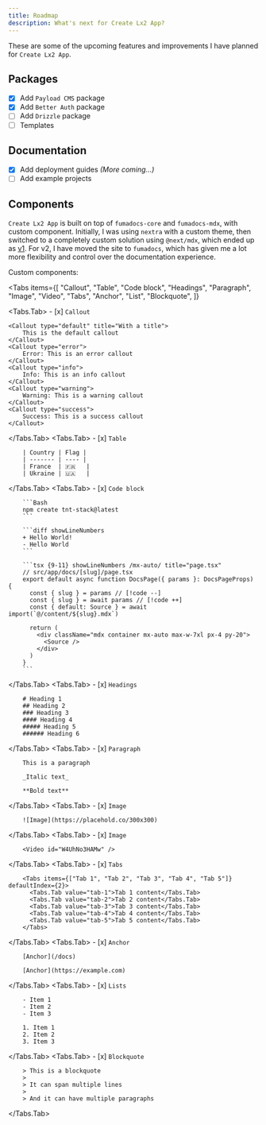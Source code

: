```yaml
---
title: Roadmap
description: What's next for Create Lx2 App?
---
```


These are some of the upcoming features and improvements I have planned for
`Create Lx2 App`.

## Packages

- [x] Add `Payload CMS` package
- [x] Add `Better Auth` package
- [ ] Add `Drizzle` package
- [ ] Templates

## Documentation

- [x] Add deployment guides _(More coming...)_
- [ ] Add example projects

## Components

`Create Lx2 App` is built on top of `fumadocs-core` and `fumadocs-mdx`, with
custom component. Initially, I was using `nextra` with a custom theme, then
switched to a completely custom solution using `@next/mdx`, which ended up as
[v1](https://v1.tntstack.org). For v2, I have moved the site to `fumadocs`,
which has given me a lot more flexibility and control over the documentation
experience.

Custom components:

<Tabs
  items={[
    "Callout",
    "Table",
    "Code block",
    "Headings",
    "Paragraph",
    "Image",
    "Video",
    "Tabs",
    "Anchor",
    "List",
    "Blockquote",
  ]}
>
  <Tabs.Tab>
    - [x] `Callout`

    <Callout type="default" title="With a title">
        This is the default callout
    </Callout>
    <Callout type="error">
        Error: This is an error callout
    </Callout>
    <Callout type="info">
        Info: This is an info callout
    </Callout>
    <Callout type="warning">
        Warning: This is a warning callout
    </Callout>
    <Callout type="success">
        Success: This is a success callout
    </Callout>

  </Tabs.Tab>
  <Tabs.Tab>
    - [x] `Table`

        | Country | Flag |
        | ------- | ---- |
        | France  | 🇫🇷   |
        | Ukraine | 🇺🇦   |

  </Tabs.Tab>
  <Tabs.Tab>
    - [x] `Code block`

        ```Bash
        npm create tnt-stack@latest
        ```

        ```diff showLineNumbers
        + Hello World!
        - Hello World
        ```

        ```tsx {9-11} showLineNumbers /mx-auto/ title="page.tsx"
        // src/app/docs/[slug]/page.tsx
        export default async function DocsPage({ params }: DocsPageProps) {
          const { slug } = params // [!code --]
          const { slug } = await params // [!code ++]
          const { default: Source } = await import(`@/content/${slug}.mdx`)

          return (
            <div className="mdx container mx-auto max-w-7xl px-4 py-20">
              <Source />
            </div>
          )
        }
        ```

  </Tabs.Tab>
  <Tabs.Tab>
    - [x] `Headings`

        # Heading 1
        ## Heading 2
        ### Heading 3
        #### Heading 4
        ##### Heading 5
        ###### Heading 6

  </Tabs.Tab>
  <Tabs.Tab>
    - [x] `Paragraph`

        This is a paragraph

        _Italic text_

        **Bold text**

  </Tabs.Tab>
  <Tabs.Tab>
    - [x] `Image`

        ![Image](https://placehold.co/300x300)

  </Tabs.Tab>
  <Tabs.Tab>
    - [x] `Image`

        <Video id="W4UhNo3HAMw" />

  </Tabs.Tab>
  <Tabs.Tab>
    - [x] `Tabs`

        <Tabs items={["Tab 1", "Tab 2", "Tab 3", "Tab 4", "Tab 5"]} defaultIndex={2}>
          <Tabs.Tab value="tab-1">Tab 1 content</Tabs.Tab>
          <Tabs.Tab value="tab-2">Tab 2 content</Tabs.Tab>
          <Tabs.Tab value="tab-3">Tab 3 content</Tabs.Tab>
          <Tabs.Tab value="tab-4">Tab 4 content</Tabs.Tab>
          <Tabs.Tab value="tab-5">Tab 5 content</Tabs.Tab>
        </Tabs>

  </Tabs.Tab>
  <Tabs.Tab>
    - [x] `Anchor`

        [Anchor](/docs)

        [Anchor](https://example.com)

  </Tabs.Tab>
  <Tabs.Tab>
    - [x] `Lists`

        - Item 1
        - Item 2
        - Item 3

        1. Item 1
        2. Item 2
        3. Item 3

  </Tabs.Tab>
  <Tabs.Tab>
    - [x] `Blockquote`

        > This is a blockquote
        >
        > It can span multiple lines
        >
        > And it can have multiple paragraphs

  </Tabs.Tab>
</Tabs>
